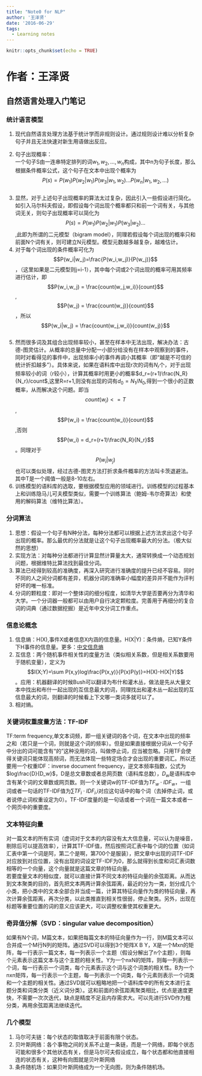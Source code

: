 ```yaml
---
title: "Note0 for NLP"
author: '王泽贤'
date: '2016-06-29'
tags:
  - Learning notes
---
```


```r
knitr::opts_chunk$set(echo = TRUE)
```

# 作者：王泽贤

## 自然语言处理入门笔记         
### 统计语言模型         
1. 现代自然语言处理方法基于统计学而非规则设计。通过规则设计难以分析复杂句子并且无法快速对新生用语做出反应。     

<!--more--> 
     
2. 句子出现概率：       
一个句子S由一连串特定排列的词$w_1,w_2,\dots,w_n$构成，其中n为句子长度，那么根据条件概率公式，这个句子在文本中出现个概率为$$P(s)=P(w_1)P(w_2|w_1)P(w_3|w_1,w_2) \dots P(w_n|w_1,w_2,\dots)$$	          
3. 显然，对于上述句子出现概率的算法太过复杂，因此引入一些假设进行简化。如引入马尔科夫假设，即假设每个词出现个概率都只和前一个词有关，与其他词无关，则句子出现概率可以简化为$$P(s)=P(w_1)P(w_2|w_1)P(w_3|w_2) \dots $$,此即为所谓的二元模型（bigram model），同理若假设每个词出现的概率只和前面N个词有关，则可建立N元模型。模型元数越多越复杂，越难估计。                
4. 对于每个词出现的条件概率可化为$$P(w_i|w_j)=\frac{P(w_i,w_j)}{P(w_j)}$$，（这里如果是二元模型则j=i-1），其中每个词或2个词出现的概率可用其频率进行估计，即$$P(w_i,w_j) = \frac{count(w_j,w_i)}{count}$$,$$P(w_j) = \frac{count(w_j)}{count}$$，所以$$P(w_i|w_j) = \frac{count(w_j,w_i)}{count(w_j)}$$             
5. 然而很多词及其组合出现频率较小，甚至在样本中无法出现，解决办法：古德-图灵估计。从概率的总量中分配一小部分给没有在样本中观察到的事件，同时对看得见的事件中，出现频率小的事件再调小其概率（即“越是不可信的统计折扣越多”）。具体来说，如果在语料库中出现r次的词有$N_r$个，对于出现频率较小的词（r较小），计算其概率时用更小的概率$d_r=(r+1)\frac{N_R}{N_r}/count$,这里R=r+1,则没有出现的词有$d_0=N_1/N_0$,得到一个很小的正数概率，从而解决这个问题。即当$$count(w_i) <= T$$,$$P(w_i) = \frac{count(w_i)}{count}$$,否则$$P(w_i) = d_r=(r+1)\frac{N_R}{N_r}$$。同理对于$$P(w_i|w_j)$$也可以类似处理，经过古德-图灵方法打折求条件概率的方法叫卡茨退避法。其中T是一个阈值一般是8-10左右。          
6. 训练模型的语料库的选取，要根据模型应用的领域进行。训练模型的过程基本上和训练隐马儿可夫模型类似，需要一个训练算法（鲍姆-韦尔奇算法）和使用的解码算法（维特比算法）。           

### 分词算法            
1. 思想：假设一个句子有N种分法，每种分法都可以根据上述方法求出这个句子出现的概率。那么最优的分法就是让这个句子出现概率最大的分法。（极大似然的思想）         
2. 实现方法：对每种分法都进行计算显然计算量太大，通常转换成一个动态规划问题，根据维特比算法找到最佳分词。
3. 算法已经得到较高的准确度，再深入研究进行准确度的提升已经不容易。同时不同的人之间分词都有差异，机器分词的准确率小幅度的差异并不能作为评判好坏的唯一标准。        
4. 分词的颗粒度：即对一个整体词的细分程度，如清华大学是否要再分为清华和大学。一个分词器一般都可以由用户自行决定颗粒度。完善用于再细分的复合词的词典（通过数据挖掘）是近年中文分词工作重点。        

### 信息论概念              
1. 信息熵：H(X),事件X或者信息X内涵的信息量。H(X|Y)：条件熵，已知Y条件下H事件的信息量。更多：[中文信息熵]("http://dsd.future-lab.cn/members/2015nlp/readings/%E6%B1%89%E8%AF%AD%E4%BF%A1%E6%81%AF%E7%86%B5%E5%92%8C%E8%AF%AD%E8%A8%80%E6%A8%A1%E5%9E%8B%E7%9A%84%E5%A4%8D%E6%9D%82%E5%BA%A6.pdf")     
2. 互信息：两个随机事件相关性的度量方法（类似相关系数，但是相关系数要用于随机变量），定义为$$I(X;Y)=\sum P(x,y)log\frac{P(x,y)}{P(x)P(y)}=H(X)-H(X|Y)$$。应用：机器翻译的时候Bush可以翻译为布什和灌木丛，做法是先从大量文本中找出和布什一起出现的互信息最大的词，同理找出和灌木丛一起出现的互信息最大的词，则翻译的时候看上下文哪一类词多就可以了。         
3. 相对熵。     

### 关键词权重度量方法：TF-IDF          
TF:term frequency,单文本词频，即一组关键词的各个词，在文本中出现的频率之和（若只是一个词，则就是这个词的频率）。但是如果直接根据分词从一个句子中分出的词可能含有“的”这种没用的词，叫做停止词，应当被忽略。只用TF会使得关键词只能体现高频词，而无法体现一些特定场合才会出现的重要词汇。所以还要用一个权重IDF：inverse document frequency，逆文本频率指数，公式为$log\frac{D}{D_w}$，D是总文章数或者总网页数（语料库总数），$D_w$是语料库中含有某个词的文章数或网页数。则一个关键词w的TF-IDF值为$TF_w \cdot IDF_w$，一组词或者一句话的TF-IDF值为$\sum TF_i \cdot IDF_i$,i对应这句话中的每个词（去掉停止词，或者说停止词权重设定为0）。TF-IDF度量的是一句话或者一个词在一篇文本或者一个网页中的重要度。

### 文本特征向量                
对一篇文本的所有实词（虚词对于文本的内容没有太大信息量，可以认为是噪音，剔除后可以提高效率），计算其TF-IDF值，然后按照词汇表中每个词的位置（如词汇表中第一个词是阿，第二个是啊，第700个是服装），把文章中出现的词TF-IDF对应放到对应位置，没有出现的词设定TF-IDF为0，那么就得到长度和词汇表词数相等的一个向量，这个向量就是这篇文章的特征向量。      
若要度量文本的相似度，就可以直接计算不同文本的特征向量的余弦距离。从而达到文本聚类的目的，首先把文本两两计算余弦距离，最近的分为一类，划分成几个小类，把小类中的文本全部合并当成一篇，计算其特征向量作为类的特征向量，再次计算余弦距离，再次分类，以此类推直到相关性很弱，停止聚类。另外，出现在标题等重要位置的词的意义应该更大，可以调整权重使其权重更大。        

### 奇异值分解（SVD：singular value decomposition）              
如果有N个词，M篇文本，如果把每篇文本的特征向量作为一行，则M篇文本可以合并成一个M行N列的矩阵。通过SVD可以得到3个矩阵X B Y，X是一个Mxn的矩阵，每一行表示一篇文本，每一列表示一个主题（假设分解出了n个主题），则每个元素表示这篇文本与这个主题的相关性。Y为一个nxN的矩阵，则每一列表示一个词，每一行表示一个词类，每个元素表示这个词与这个词类的相关性。B为一个nxn矩阵，每一行表示一个主题，每一列表示一个词类，每个元素则表示一个词类和一个主题的相关性。通过SVD就可以粗略地把一个语料库中的所有文本进行主题分类和词类分类（近义词分类）。这和前面的余弦距离聚类相比，优点是速度更快，不需要一次次迭代，缺点是精度不足且内存需求大。可以先进行SVD作为粗分类，再用余弦距离法继续迭代。            

### 几个模型             
1. 马尔可夫链：每个状态的取值取决于前面有限个状态。              
2. 贝叶斯网络：各个事物之间的关系不止是一条链，而是一个网络，即每个状态可能和很多个其他状态有关，但是马尔可夫假设成立，每个状态都和他直接相连的状态有关，这种有向图就是贝叶斯网络           
3. 条件随机场：如果贝叶斯网络成为一个无向图，则为条件随机场。
